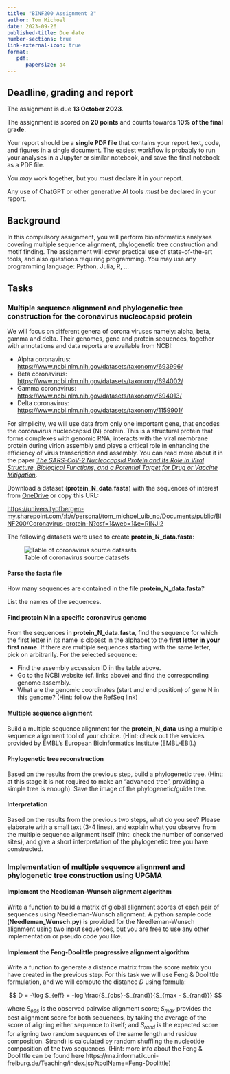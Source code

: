 ```yaml
---
title: "BINF200 Assignment 2"
author: Tom Michoel
date: 2023-09-26
published-title: Due date
number-sections: true
link-external-icon: true
format:
   pdf: 
      papersize: a4
---
```

## Deadline, grading and report

The assignment is due **13 October 2023**.

The assignment is scored on **20 points** and counts towards **10% of the final grade**.

Your report should be a **single PDF file** that contains your report text, code, and figures in a single document. The easiest workflow is probably to run your analyses in a Jupyter or similar notebook, and save the final notebook as a PDF file. 

You *may* work together, but you *must* declare it in your report.

Any use of ChatGPT or other generative AI tools *must* be declared in your report.

## Background

In this compulsory assignment, you will perform bioinformatics analyses covering multiple sequence alignment, phylogenetic tree construction and motif finding. The assignment will cover practical use of state-of-the-art tools, and also questions requiring programming. You may use any programming language: Python, Julia, R, ...

## Tasks

### Multiple sequence alignment and phylogenetic tree construction for the coronavirus nucleocapsid protein



We will focus on different genera of corona viruses namely: alpha, beta, gamma and delta. Their genomes, gene and protein sequences, together with annotations and data reports are available from NCBI:

- Alpha coronavirus: [https://www.ncbi.nlm.nih.gov/datasets/taxonomy/693996/](https://www.ncbi.nlm.nih.gov/datasets/taxonomy/693996/)
- Beta coronavirus: [https://www.ncbi.nlm.nih.gov/datasets/taxonomy/694002/](https://www.ncbi.nlm.nih.gov/datasets/taxonomy/694002/)
- Gamma coronavirus: [https://www.ncbi.nlm.nih.gov/datasets/taxonomy/694013/](https://www.ncbi.nlm.nih.gov/datasets/taxonomy/694013/)
- Delta coronavirus: [https://www.ncbi.nlm.nih.gov/datasets/taxonomy/1159901/](https://www.ncbi.nlm.nih.gov/datasets/taxonomy/1159901/)

For simplicity, we will use data from only one important gene, that encodes the coronavirus nucleocapsid (N) protein. This is a structural protein that forms complexes with genomic RNA, interacts with the viral membrane protein during virion assembly and plays a critical role in enhancing the efficiency of virus transcription and assembly. You can read more about it in the paper [*The SARS-CoV-2 Nucleocapsid Protein and Its Role in Viral Structure, Biological Functions, and a Potential Target for Drug or Vaccine Mitigation*](https://www.ncbi.nlm.nih.gov/pmc/articles/PMC8227405/).

Download a dataset (**protein_N_data.fasta**) with the sequences of interest from [OneDrive](https://universityofbergen-my.sharepoint.com/:f:/r/personal/tom_michoel_uib_no/Documents/public/BINF200/Coronavirus-protein-N?csf=1&web=1&e=RINJI2) or copy this URL:

[https://universityofbergen-my.sharepoint.com/:f:/r/personal/tom_michoel_uib_no/Documents/public/BINF200/Coronavirus-protein-N?csf=1&web=1&e=RINJI2](https://universityofbergen-my.sharepoint.com/:f:/r/personal/tom_michoel_uib_no/Documents/public/BINF200/Coronavirus-protein-N?csf=1&web=1&e=RINJI2)

The following datasets were used to create **protein_N_data.fasta**:

![Table of coronavirus source datasets](assgn2_coronavirus_table.png)

#### Parse the fasta file

How many sequences are contained in the file **protein_N_data.fasta**?

List the names of the sequences.

#### Find protein N in a specific coronavirus genome

From the sequences in **protein_N_data.fasta**, find the sequence for which the first letter in its name is closest in the alphabet to the **first letter in your first name**. If there are multiple sequences starting with the same letter, pick on arbitrarily. For the selected sequence:

- Find the assembly accession ID in the table above.
- Go to the NCBI website (cf. links above) and find the corresponding genome assembly.
- What are the genomic coordinates (start and end position) of gene N in this genome? (Hint: follow the RefSeq link)


#### Multiple sequence alignment

Build a multiple sequence alignment for the **protein_N_data** using a multiple sequence alignment tool of your choice. (Hint: check out the services provided by EMBL's European Bioinformatics Institute (EMBL-EBI).)

#### Phylogenetic tree reconstruction

Based on the results from the previous step, build a phylogenetic tree. (Hint: at this stage it is not required to make an “advanced tree”, providing a simple tree is enough). Save the image of the phylogenetic/guide tree.

#### Interpretation

Based on the results from the previous two steps, what do you see? Please elaborate with a small text (3-4 lines), and explain what you observe from the multiple sequence alignment itself (hint: check the number of conserved sites), and give a short interpretation of the phylogenetic tree you have constructed.

### Implementation of multiple sequence alignment and phylogenetic tree construction using UPGMA

#### Implement the Needleman-Wunsch alignment algorithm

Write a function to build a matrix of global alignment scores of each pair of sequences using Needleman-Wunsch alignment. A python sample code (**Needleman_Wunsch.py**) is provided for the Needleman-Wunsch alignment using two input sequences, but you are free to use any other implementation or pseudo code you like.

#### Implement the Feng-Doolittle progressive alignment algorithm

Write a function to generate a distance matrix from the score matrix you have created in the previous step. For this task we will use Feng & Doolittle formulation, and we will compute the distance $D$ using formula:

$$
D = -\log S_{eff} = -log \frac{S_{obs}-S_{rand}}{S_{max - S_{rand}}}
$$

where  $S_{obs}$  is the observed pairwise alignment score; $S_{max}$ provides the best alignment score for both sequences, by taking the average of the score of aligning either sequence to itself; and $S_{rand}$ is the expected score for aligning two random sequences of the same length and residue composition. S(rand) is calculated by random shuffling the nucleotide composition of the two sequences. (Hint: more info about the Feng & Doolittle can be found here https://rna.informatik.uni-freiburg.de/Teaching/index.jsp?toolName=Feng-Doolittle)
